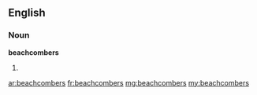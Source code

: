 ==English==

===Noun===
'''beachcombers'''

# {{plural of|beachcomber}}

[[ar:beachcombers]]
[[fr:beachcombers]]
[[mg:beachcombers]]
[[my:beachcombers]]